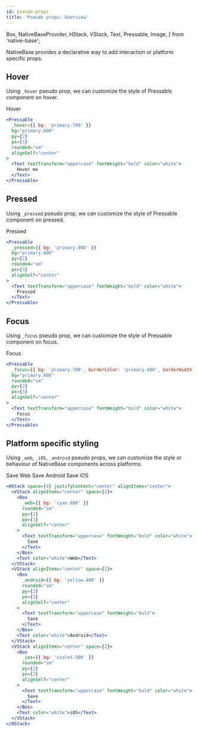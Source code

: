 ```yaml
---
id: pseudo-props
title: 'Pseudo props: Overview'
---
```


  Box,
  NativeBaseProvider,
  HStack,
  VStack,
  Text,
  Pressable,
  Image,
} from 'native-base';

NativeBase provides a declarative way to add interaction or platform specific props.

## Hover

Using `_hover` pseudo prop, we can customize the style of Pressable component on hover.

<NativeBaseProvider>
  <Box flex={1} mb={16}>
    <Pressable
      _hover={{ bg: 'primary.700' }}
      bg="primary.600"
      py={2}
      px={3}
      rounded="sm"
      alignSelf="center"
    >
      <Text textTransform="uppercase" fontWeight="bold" color="white">
        Hover
      </Text>
    </Pressable>
  </Box>
</NativeBaseProvider>

```jsx title="Hover example"
<Pressable
  _hover={{ bg: 'primary.700' }}
  bg="primary.600"
  py={2}
  px={3}
  rounded="sm"
  alignSelf="center"
>
  <Text textTransform="uppercase" fontWeight="bold" color="white">
    Hover me
  </Text>
</Pressable>
```

## Pressed

Using `_pressed` pseudo prop, we can customize the style of Pressable component on pressed.

<NativeBaseProvider>
  <Box flex={1} mb={16}>
    <Pressable
      _pressed={{ bg: 'primary.800' }}
      bg="primary.600"
      py={2}
      px={3}
      alignSelf="center"
      rounded="sm"
    >
      <Text textTransform="uppercase" fontWeight="bold" color="white">
        Pressed
      </Text>
    </Pressable>
  </Box>
</NativeBaseProvider>

```jsx title="Pressed example"
<Pressable
  _pressed={{ bg: 'primary.800' }}
  bg="primary.600"
  py={2}
  rounded="sm"
  px={3}
  alignSelf="center"
>
  <Text textTransform="uppercase" fontWeight="bold" color="white">
    Pressed
  </Text>
</Pressable>
```

## Focus

Using `_focus` pseudo prop, we can customize the style of Pressable component on focus.

<NativeBaseProvider>
  <Box flex={1} mb={16}>
    <Pressable
      _focus={{
        bg: 'primary.700',
        borderColor: 'primary.400',
        borderWidth: '2px',
      }}
      bg="primary.600"
      rounded="sm"
      py={2}
      px={3}
      alignSelf="center"
    >
      <Text textTransform="uppercase" fontWeight="bold" color="white">
        Focus
      </Text>
    </Pressable>
  </Box>
</NativeBaseProvider>

```jsx title="Focus example"
<Pressable
  _focus={{ bg: 'primary.700', borderColor: 'primary.400', borderWidth: '2px' }}
  bg="primary.600"
  rounded="sm"
  py={2}
  px={3}
  alignSelf="center"
>
  <Text textTransform="uppercase" fontWeight="bold" color="white">
    Focus
  </Text>
</Pressable>
```

## Platform specific styling

Using `_web`, `_iOS`, `_android` pseudo props, we can customize the style or behaviour of NativeBase components across platforms.

<NativeBaseProvider>
  <HStack space={4} justifyContent="center" alignItems="center" mb={8}>
    <VStack alignItems="center" space={2}>
      <Box
        _web={{ bg: 'cyan.600' }}
        bg="cyan.600"
        rounded="sm"
        py={2}
        px={3}
        alignSelf="center"
      >
        <Text textTransform="uppercase" fontWeight="bold" color="white">
          Save
        </Text>
      </Box>
      <Text color="white">Web</Text>
    </VStack>
    <VStack alignItems="center" space={2}>
      <Box
        _android={{ bg: 'yellow.400' }}
        bg="yellow.400"
        rounded="sm"
        py={2}
        px={3}
        alignSelf="center"
      >
        <Text textTransform="uppercase" fontWeight="bold">
          Save
        </Text>
      </Box>
      <Text color="white">Android</Text>
    </VStack>
    <VStack alignItems="center" space={2}>
      <Box
        _ios={{ bg: 'violet.500' }}
        bg="violet.500"
        rounded="sm"
        py={2}
        px={3}
        alignSelf="center"
      >
        <Text textTransform="uppercase" fontWeight="bold" color="white">
          Save
        </Text>
      </Box>
      <Text color="white">iOS</Text>
    </VStack>
  </HStack>
</NativeBaseProvider>

```jsx title="Platform specific example"
<HStack space={4} justifyContent="center" alignItems="center">
  <VStack alignItems="center" space={2}>
    <Box
      _web={{ bg: 'cyan.600' }}
      rounded="sm"
      py={2}
      px={3}
      alignSelf="center"
    >
      <Text textTransform="uppercase" fontWeight="bold" color="white">
        Save
      </Text>
    </Box>
    <Text color="white">Web</Text>
  </VStack>
  <VStack alignItems="center" space={2}>
    <Box
      _android={{ bg: 'yellow.400' }}
      rounded="sm"
      py={2}
      px={3}
      alignSelf="center"
    >
      <Text textTransform="uppercase" fontWeight="bold">
        Save
      </Text>
    </Box>
    <Text color="white">Android</Text>
  </VStack>
  <VStack alignItems="center" space={2}>
    <Box
      _ios={{ bg: 'violet.500' }}
      rounded="sm"
      py={2}
      px={3}
      alignSelf="center"
    >
      <Text textTransform="uppercase" fontWeight="bold" color="white">
        Save
      </Text>
    </Box>
    <Text color="white">iOS</Text>
  </VStack>
</HStack>
```

